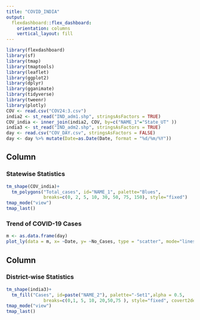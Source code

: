 ```yaml
---
title: "COVID_INDIA"
output: 
  flexdashboard::flex_dashboard:
    orientation: columns
    vertical_layout: fill
---
```


```r
library(flexdashboard)
library(sf)
library(tmap)
library(tmaptools)
library(leaflet)
library(ggplot2)
library(dplyr)
library(gganimate)
library(tidyverse)
library(tweenr)
library(plotly)
COV <- read.csv("COV24:3.csv")
india2 <- st_read("IND_adm1.shp", stringsAsFactors = TRUE)
COV_india <- inner_join(india2, COV, by=c("NAME_1"="State_UT" ))
india3 <- st_read("IND_adm2.shp", stringsAsFactors = TRUE)
day <- read.csv("COV_DAY.csv", stringsAsFactors = FALSE)
day <- day %>% mutate(Date=as.Date(Date, format = "%d/%m/%Y"))

```

Column {data-width=350}
-----------------------------------------------------------------------

### Statewise Statistics 

```r
tm_shape(COV_india)+
  tm_polygons("Total_cases", id="NAME_1", palette="Blues",
              breaks=c(0, 2, 5, 10, 30, 50, 75, 150), style="fixed")
tmap_mode("view")
tmap_last()
```

### Trend of COVID-19 Cases

```r

m <- as.data.frame(day)
plot_ly(data = m, x= ~Date, y= ~No_Cases, type = "scatter", mode="lines+markers")

```

Column {data-width=650}
-----------------------------------------------------------------------

### District-wise Statistics 

```r
tm_shape(india3)+
  tm_fill("Cases", id=paste("NAME_2"), palette="-Set1",alpha = 0.5,
              breaks=c(0,1, 5, 10, 20,50,75 ), style="fixed", covert2density=TRUE)
tmap_mode("view")
tmap_last()

```


